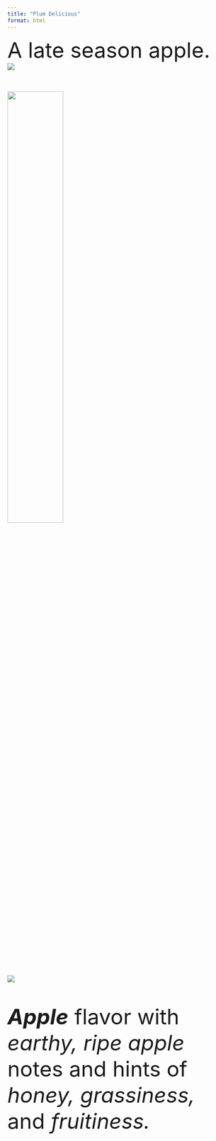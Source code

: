 ```yaml
---
title: "Plum Delicious"
format: html
---
```

<font size = "7">
A late season apple.
<div class="container">
<div class="row">

<div class="col">
![](img/websitefigs/Apple_Plum Delicious.svg)
 </div>

<div class="col">
![](img/plumdelicious-crop.jpg){width=50%}

![](img/flavfigs/flavor_plot_Plum Delicious.svg)

<i><b>Apple</b></i> flavor with <i>earthy, ripe apple</i> notes and hints of <i>honey, grassiness,</i> and <i>fruitiness.</i>